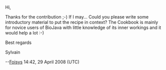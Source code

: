 Hi,

Thanks for the contribution ;-) If I may... Could you please write some introductory material to put the recipe in context? The Cookbook is mainly for novice users of BioJava with little knowledge of its inner workings and it would help a lot :-)

Best regards

Sylvain

--[[User:Foisys|Foisys]] 14:42, 29 April 2008 (UTC)